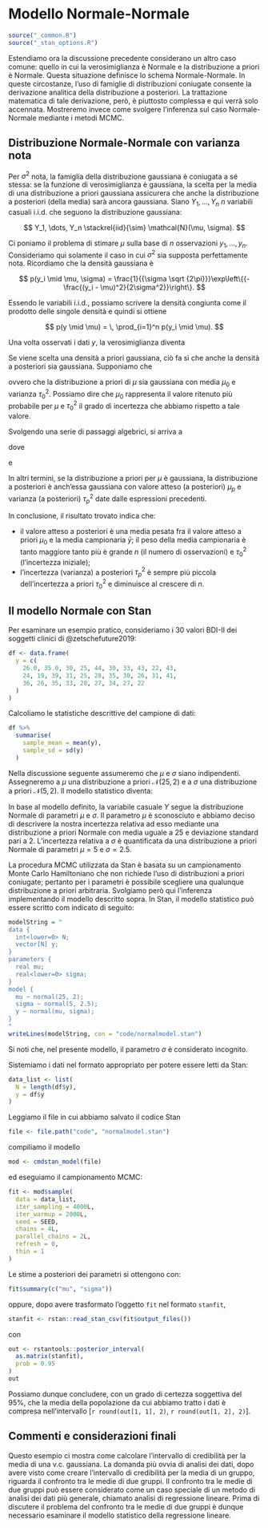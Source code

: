 # Modello Normale-Normale {#normal-normal-mod-stan}

```r
source("_common.R")
source("_stan_options.R")
```

Estendiamo ora la discussione precedente considerano un altro caso comune: quello in cui la verosimiglianza è Normale e la distribuzione a priori è Normale. Questa situazione definisce lo schema Normale-Normale. In queste circostanze, l'uso di famiglie di distribuzioni coniugate consente la derivazione analitica della distribuzione a posteriori. La trattazione matematica di tale derivazione, però, è piuttosto complessa e qui verrà solo accennata. Mostreremo invece come svolgere l'inferenza sul caso Normale-Normale mediante i metodi MCMC.

## Distribuzione Normale-Normale con varianza nota

Per $\sigma^2$ nota, la famiglia della distribuzione gaussiana è coniugata a sé stessa:  se la funzione di verosimiglianza è gaussiana, la scelta per la media di una distribuzione a priori gaussiana assicurera che anche la distribuzione a posteriori (della media) sarà ancora gaussiana. Siano $Y_1, \dots, Y_n$ $n$ variabili casuali i.i.d. che seguono la distribuzione gaussiana:

$$
Y_1, \dots, Y_n  \stackrel{iid}{\sim} \mathcal{N}(\mu, \sigma).
$$

Ci poniamo il problema di stimare $\mu$ sulla base di $n$ osservazioni $y_1, \dots, y_n$. Consideriamo qui solamente il caso in cui $\sigma^2$ sia supposta perfettamente nota. Ricordiamo che la densità gaussiana è

$$
p(y_i \mid \mu, \sigma) = \frac{1}{{\sigma \sqrt {2\pi}}}\exp\left\{{-\frac{(y_i - \mu)^2}{2\sigma^2}}\right\}.
$$

Essendo le variabili i.i.d., possiamo scrivere la densità congiunta come il prodotto delle singole densità e quindi si ottiene

$$
p(y \mid \mu) = \, \prod_{i=1}^n p(y_i \mid \mu).
$$

Una volta osservati i dati $y$, la verosimiglianza diventa 

\begin{align}
\mathcal{L}(\mu \mid y) =& \, \prod_{i=1}^n p(y_i \mid \mu) = \notag\\
& \frac{1}{{\sigma \sqrt {2\pi}}}\exp\left\{{-\frac{(y_1 - \mu)^2}{2\sigma^2}}\right\} \times \notag\\
 & \frac{1}{{\sigma \sqrt {2\pi}}}\exp\left\{{-\frac{(y_2 - \mu)^2}{2\sigma^2}}\right\} \times  \notag\\
& \vdots \notag\\
 & \frac{1}{{\sigma \sqrt {2\pi}}}\exp\left\{{-\frac{(y_n - \mu)^2}{2\sigma^2}}\right\}.
\end{align}

Se viene scelta una densità a priori gaussiana, ciò fa sì che anche la densità a posteriori sia gaussiana. Supponiamo che

\begin{equation}
p(\mu) = \frac{1}{{\tau_0 \sqrt {2\pi}}}\exp\left\{{-\frac{(\mu - \mu_0)^2}{2\tau_0^2}}\right\},
(\#eq:prior-mu-norm-norm)
\end{equation}

ovvero che la distribuzione a priori di $\mu$ sia gaussiana con media $\mu_0$ e varianza $\tau_0^2$. Possiamo dire che $\mu_0$ rappresenta il valore ritenuto più probabile per $\mu$ e $\tau_0^2$ il grado di incertezza che abbiamo rispetto a tale valore. 

Svolgendo una serie di passaggi algebrici, si arriva a

\begin{equation}
p(\mu \mid y) = \frac{1}{{\tau_p \sqrt {2\pi}}}\exp\left\{{-\frac{(\mu - \mu_p)^2}{2\tau_p^2}}\right\},
(\#eq:post-norm-norm)
\end{equation}

dove

\begin{equation}
\mu_p = \frac{\frac{1}{\tau_0^2}\mu_0+ \frac{n}{\sigma^2}\bar{y}}{\frac {1}{\tau_0^2} + \frac{n}{\sigma^2}} 
(\#eq:post-norm-mup)
\end{equation}

e 

\begin{equation}
\tau_p^2 = \frac{1}{\frac {1}{\tau_0^2}+ \frac{n}{\sigma^2}}.
(\#eq:post-norm-taup2)
\end{equation}

In altri termini, se la distribuzione a priori per $\mu$ è gaussiana, la distribuzione a posteriori è anch'essa gaussiana con valore atteso (a posteriori) $\mu_p$ e varianza (a posteriori) $\tau_p^2$ date dalle espressioni precedenti.

In conclusione, il risultato trovato indica che:

- il valore atteso a posteriori è una media pesata fra il valore atteso a priori $\mu_0$ e la media campionaria $\bar{y}$; il peso della media campionaria è tanto maggiore tanto più è grande $n$ (il numero di osservazioni) e $\tau_0^2$ (l'incertezza iniziale); 
- l'incertezza (varianza) a posteriori $\tau_p^2$ è sempre più piccola dell'incertezza a priori $\tau_0^2$ e diminuisce al crescere di $n$.

## Il modello Normale con Stan

Per esaminare un esempio pratico, consideriamo i 30 valori BDI-II dei soggetti clinici di @zetschefuture2019:

```r
df <- data.frame(
  y = c(
    26.0, 35.0, 30, 25, 44, 30, 33, 43, 22, 43,
    24, 19, 39, 31, 25, 28, 35, 30, 26, 31, 41,
    36, 26, 35, 33, 28, 27, 34, 27, 22
  )
)
```

Calcoliamo le statistiche descrittive del campione di dati:

```r
df %>% 
  summarise(
    sample_mean = mean(y),
    sample_sd = sd(y)
  )
```

Nella discussione seguente assumeremo che $\mu$ e $\sigma$ siano indipendenti. Assegneremo a $\mu$ una distribuzione a priori $\mathcal{N}(25, 2)$ e a $\sigma$ una distribuzione a priori $\mathcal{N}(5, 2)$. Il modello statistico diventa:

\begin{align}
Y_i &\sim \mathcal{N}(\mu, \sigma) \notag\\
\mu &\sim \mathcal{N}(25, 2) \notag\\
\sigma &\sim \mathcal{N}(5, 2.5) \notag
\end{align}

In base al modello definito, la variabile casuale $Y$ segue la distribuzione Normale di parametri $\mu$ e $\sigma$. Il parametro $\mu$ è sconosciuto e abbiamo deciso di descrivere la nostra incertezza relativa ad esso mediante una distribuzione a priori Normale con media uguale a 25 e deviazione standard pari a 2. L'incertezza relativa a $\sigma$ è quantificata da una distribuzione a priori Normale di parametri $\mu = 5$ e $\sigma = 2.5$.

La procedura MCMC utilizzata da Stan è basata su un campionamento Monte Carlo Hamiltoniano che non richiede l'uso di distribuzioni a priori coniugate; pertanto per i parametri è possibile scegliere una qualunque distribuzione a priori arbitraria. Svolgiamo però qui l'inferenza implementando il modello descritto sopra. In Stan, il modello statistico può essere scritto com indicato di seguito: 

```r
modelString = "
data {
  int<lower=0> N;
  vector[N] y;
}
parameters {
  real mu;
  real<lower=0> sigma;
}
model {
  mu ~ normal(25, 2);
  sigma ~ normal(5, 2.5);
  y ~ normal(mu, sigma);
}
"
writeLines(modelString, con = "code/normalmodel.stan")
```

Si noti che, nel presente modello, il parametro $\sigma$ è considerato incognito.

Sistemiamo i dati nel formato appropriato per potere essere letti da Stan:

```r
data_list <- list(
  N = length(df$y),
  y = df$y
)
```

Leggiamo il file in cui abbiamo salvato il codice Stan

```r
file <- file.path("code", "normalmodel.stan")
```

compiliamo il modello
```r
mod <- cmdstan_model(file)
```

ed eseguiamo il campionamento MCMC:

```r
fit <- mod$sample(
  data = data_list,
  iter_sampling = 4000L,
  iter_warmup = 2000L,
  seed = SEED,
  chains = 4L,
  parallel_chains = 2L,
  refresh = 0,
  thin = 1
)
```

Le stime a posteriori dei parametri si ottengono con:

```r
fit$summary(c("mu", "sigma"))
```

oppure, dopo avere trasformato l'oggetto `fit` nel formato `stanfit`, 

```r
stanfit <- rstan::read_stan_csv(fit$output_files())
```

con 

```r
out <- rstantools::posterior_interval(
  as.matrix(stanfit), 
  prob = 0.95
)
out
```

Possiamo dunque concludere, con un grado di certezza soggettiva del 95%, che la media della popolazione da cui abbiamo tratto i dati è compresa nell'intervallo [`r round(out[1, 1], 2)`, `r round(out[1, 2], 2)`]. 

<!-- ## Il modello normale con `brms::brm()` -->

<!-- Ripetiamo qui l'analisi precedente usando la funzione `brms::brm()`. In questo caso non è necessario scrivere il modello in forma esplicita, come abbiamo fatto in precedenza. La sintassi seguente viene trasformata in maniera automatica in linguaggio Stan prima di adattare il modello ai dati: -->

<!-- ```{r} -->
<!-- fit <- brm( -->
<!--   data = df, -->
<!--   family = gaussian(), -->
<!--   y ~ 1, -->
<!--   prior = c( -->
<!--     prior(normal(25, 2), class = Intercept), -->
<!--     prior(normal(5, 2.5), class = sigma) -->
<!--   ), -->
<!--   iter = 4000, -->
<!--   refresh = 0, -->
<!--   chains = 4, -->
<!--   backend = "cmdstanr" -->
<!-- ) -->
<!-- ``` -->

<!-- I trace-plot si ottengono nel modo seguente: -->

<!-- ```{r} -->
<!-- plot(fit) -->
<!-- ``` -->

<!-- La stima a posteriori di $\mu$ è fornita dalla funzione `fixef()`: -->

<!-- ```{r} -->
<!-- fixef(fit) -->
<!-- ``` -->

<!-- In conclusione, la funzione `brms::brm()` produce lo stesso risultato (considerate le fluttuazioni nella stima numerica MCMC) trovato in precedenza usando un modello scritto in Stan. -->

## Commenti e considerazioni finali {-}

Questo esempio ci mostra come calcolare l'intervallo di credibilità per la media di una v.c. gaussiana. La domanda più ovvia di analisi dei dati, dopo  avere visto come creare l'intervallo di credibilità per la media di un gruppo, riguarda il confronto tra le medie di due gruppi. Il confronto tra le medie di due gruppi può essere considerato come un caso speciale di un metodo di analisi dei dati più generale, chiamato analisi di regressione lineare. Prima di discutere il problema del confronto tra le medie di due gruppi è dunque necessario esaminare il modello statistico della regressione lineare.


